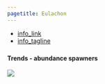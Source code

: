```yaml
---
pagetitle: Eulachon
---
```


- [info_link](https://olympiccoast.noaa.gov/living/marinelife/fish/fish.html)
- [info_tagline](Eulachon have many other names—smelt, hooligan, oolichan, and fathom fish. They are an anadromous smelt moving between freshwater and saltwater. First Nations people fish for eulachon by traditional methods for use as an important subsistence food and medicine.)



### {.tabset}

#### Trends - abundance spawners

![](figures/Appendix S.LR.13.12 - Number of spawning Eulachon 2011-2018.jpg)
